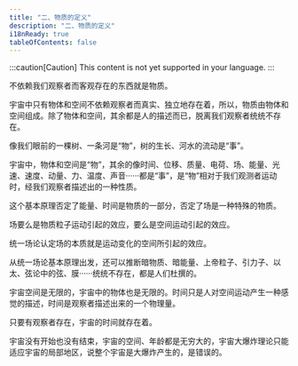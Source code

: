 ```yaml
---
title: "二、物质的定义"
description: "二、物质的定义"
i18nReady: true
tableOfContents: false
---
```


:::caution[Caution]
This content is not yet supported in your language.
:::



不依赖我们观察者而客观存在的东西就是物质。

宇宙中只有物体和空间不依赖观察者而真实、独立地存在着，所以，物质由物体和空间组成。除了物体和空间，其余都是人的描述而已，脱离我们观察者统统不存在。

像我们眼前的一棵树、一条河是“物”，树的生长、河水的流动是“事”。

宇宙中，物体和空间是“物”，其余的像时间、位移、质量、电荷、场、能量、光速、速度、动量、力、温度、声音······都是“事”，是“物”相对于我们观测者运动时，经我们观察者描述出的一种性质。

这个基本原理否定了能量、时间是物质的一部分，否定了场是一种特殊的物质。

场要么是物质粒子运动引起的效应，要么是空间运动引起的效应。

统一场论认定场的本质就是运动变化的空间所引起的效应。

从统一场论基本原理出发，还可以推断暗物质、暗能量、上帝粒子、引力子、以太、弦论中的弦、膜······统统不存在，都是人们杜撰的。

宇宙空间是无限的，宇宙中的物体也是无限的。时间只是人对空间运动产生一种感觉的描述，时间是观察者描述出来的一个物理量。

只要有观察者存在，宇宙的时间就存在着。

宇宙没有开始也没有结束，宇宙的空间、年龄都是无穷大的，宇宙大爆炸理论只能适应宇宙的局部地区，说整个宇宙是大爆炸产生的，是错误的。

<br />
<LinkCard
  title="前往本章节讨论区"
  href="https://forum.unifiedfieldtheory.cn/questions/10010000000000130"
  description="看看大家阅读完本章之后都在讨论什么，并发表你自己的看法~"
  target="_blank"
/>
